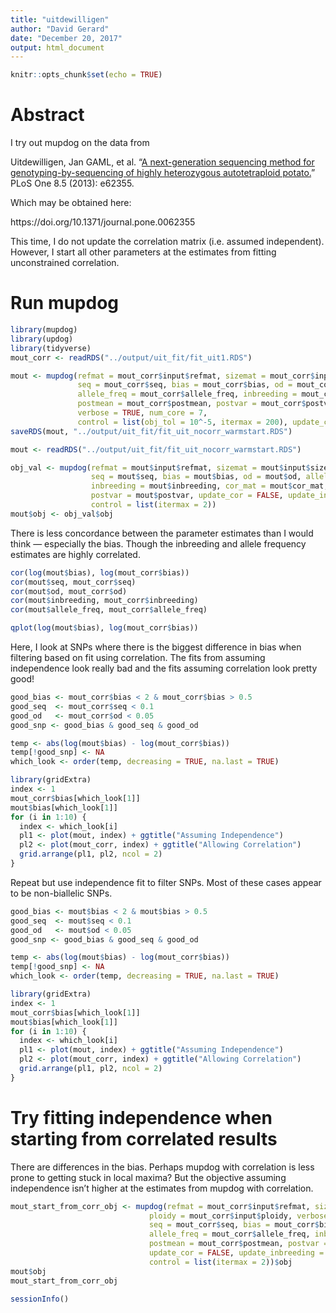 ```yaml
---
title: "uitdewilligen"
author: "David Gerard"
date: "December 20, 2017"
output: html_document
---
```


```r
knitr::opts_chunk$set(echo = TRUE)
```

# Abstract

I try out mupdog on the data from

Uitdewilligen, Jan GAML, et al. "[A next-generation sequencing method for genotyping-by-sequencing of highly heterozygous autotetraploid potato.](http://journals.plos.org/plosone/article?id=10.1371/journal.pone.0062355)" PLoS One 8.5 (2013): e62355.

Which may be obtained here:

https://doi.org/10.1371/journal.pone.0062355

This time, I do not update the correlation matrix (i.e. assumed independent). However, I start all other parameters at the estimates from fitting unconstrained correlation.

# Run mupdog
```r
library(mupdog)
library(updog)
library(tidyverse)
mout_corr <- readRDS("../output/uit_fit/fit_uit1.RDS")
```

```r
mout <- mupdog(refmat = mout_corr$input$refmat, sizemat = mout_corr$input$sizemat, ploidy = mout_corr$input$ploidy, 
               seq = mout_corr$seq, bias = mout_corr$bias, od = mout_corr$od, 
               allele_freq = mout_corr$allele_freq, inbreeding = mout_corr$inbreeding, 
               postmean = mout_corr$postmean, postvar = mout_corr$postvar, 
               verbose = TRUE, num_core = 7,
               control = list(obj_tol = 10^-5, itermax = 200), update_cor = FALSE)
saveRDS(mout, "../output/uit_fit/fit_uit_nocorr_warmstart.RDS")
```

```r
mout <- readRDS("../output/uit_fit/fit_uit_nocorr_warmstart.RDS")
```

```r
obj_val <- mupdog(refmat = mout$input$refmat, sizemat = mout$input$sizemat, ploidy = mout$input$ploidy, verbose = TRUE, 
                  seq = mout$seq, bias = mout$bias, od = mout$od, allele_freq = mout$allele_freq, 
                  inbreeding = mout$inbreeding, cor_mat = mout$cor_mat, postmean = mout$postmean, 
                  postvar = mout$postvar, update_cor = FALSE, update_inbreeding = FALSE, update_allele_freq = FALSE, 
                  control = list(itermax = 2))
mout$obj <- obj_val$obj
```

There is less concordance between the parameter estimates than I would think --- especially the bias. Though the inbreeding and allele frequency estimates are highly correlated.
```r
cor(log(mout$bias), log(mout_corr$bias))
cor(mout$seq, mout_corr$seq)
cor(mout$od, mout_corr$od)
cor(mout$inbreeding, mout_corr$inbreeding)
cor(mout$allele_freq, mout_corr$allele_freq)
```
```r
qplot(log(mout$bias), log(mout_corr$bias))
```


Here, I look at SNPs where there is the biggest difference in bias when filtering based on fit using correlation. The fits from assuming independence look really bad and the fits assuming correlation look pretty good!
```r
good_bias <- mout_corr$bias < 2 & mout_corr$bias > 0.5
good_seq  <- mout_corr$seq < 0.1
good_od   <- mout_corr$od < 0.05
good_snp <- good_bias & good_seq & good_od

temp <- abs(log(mout$bias) - log(mout_corr$bias))
temp[!good_snp] <- NA
which_look <- order(temp, decreasing = TRUE, na.last = TRUE)

library(gridExtra)
index <- 1
mout_corr$bias[which_look[1]]
mout$bias[which_look[1]]
for (i in 1:10) {
  index <- which_look[i]
  pl1 <- plot(mout, index) + ggtitle("Assuming Independence")
  pl2 <- plot(mout_corr, index) + ggtitle("Allowing Correlation")
  grid.arrange(pl1, pl2, ncol = 2)
}
```



Repeat but use independence fit to filter SNPs. Most of these cases appear to be non-biallelic SNPs.
```r
good_bias <- mout$bias < 2 & mout$bias > 0.5
good_seq  <- mout$seq < 0.1
good_od   <- mout$od < 0.05
good_snp <- good_bias & good_seq & good_od

temp <- abs(log(mout$bias) - log(mout_corr$bias))
temp[!good_snp] <- NA
which_look <- order(temp, decreasing = TRUE, na.last = TRUE)

library(gridExtra)
index <- 1
mout_corr$bias[which_look[1]]
mout$bias[which_look[1]]
for (i in 1:10) {
  index <- which_look[i]
  pl1 <- plot(mout, index) + ggtitle("Assuming Independence")
  pl2 <- plot(mout_corr, index) + ggtitle("Allowing Correlation")
  grid.arrange(pl1, pl2, ncol = 2)
}
```


# Try fitting independence when starting from correlated results

There are differences in the bias. Perhaps mupdog with correlation is less prone to getting stuck in local maxima? But the objective assuming independence isn't higher at the estimates from mupdog with correlation.

```r
mout_start_from_corr_obj <- mupdog(refmat = mout_corr$input$refmat, sizemat = mout_corr$input$sizemat, 
                               ploidy = mout_corr$input$ploidy, verbose = TRUE, 
                               seq = mout_corr$seq, bias = mout_corr$bias, od = mout_corr$od, 
                               allele_freq = mout_corr$allele_freq, inbreeding = mout_corr$inbreeding, 
                               postmean = mout_corr$postmean, postvar = mout_corr$postvar, 
                               update_cor = FALSE, update_inbreeding = FALSE, update_allele_freq = FALSE, 
                               control = list(itermax = 2))$obj
mout$obj
mout_start_from_corr_obj
```


```r
sessionInfo()
```



